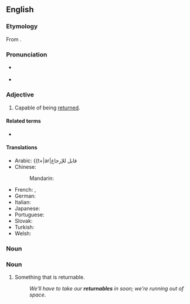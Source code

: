 ==English==

===Etymology===
From {{etyl|frm|en}} {{m|frm|retournable}}.

=== Pronunciation ===

* {{a|RP}} {{IPA|en|/ɹɪˈtɜːnəb(ə)l/}}
* {{a|GA}} {{IPA|en|/ɹɪˈtɝnəb(ə)l/}}

===Adjective===
{{en-adj|-}}

# Capable of being [[return]]ed.

====Related terms====
{{rel-top|Terms related to the verb "return"}}
* {{l|en|return to form}}
{{rel-mid}}
{{rel-bottom}}

====Translations====
* Arabic: {{t+|ar|قابل للإرجاع
* Chinese:
*: Mandarin: {{t+|cmn|可退还|tr=kětuìhuán|sc=Hani}}
* French: {{t+|fr|consigné}}, {{t+|fr|consignée}}
* German: {{t+|de|zurückzugebend}}
* Italian: {{t+|it|restituibile}}
* Japanese: {{t+|ja|リターナブル, ritānaburu}}
* Portuguese: {{t+|pt|retornável}}
* Slovak: {{t|sk|vratný}}
* Turkish: {{t+|tr|depozitolu}}
* Welsh: {{t+|cy|dychweladwy}}
===Noun===
{{trans-bottom}}

===Noun===
{{en-noun|-}}

# Something that is returnable.
#: ''We'll have to take our '''returnables''' in soon; we're running out of space.''